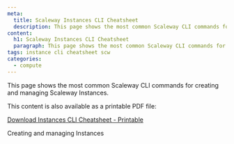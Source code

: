 ```yaml
---
meta:
  title: Scaleway Instances CLI Cheatsheet
  description: This page shows the most common Scaleway CLI commands for creating and managing Scaleway Instances.
content:
  h1: Scaleway Instances CLI Cheatsheet
  paragraph: This page shows the most common Scaleway CLI commands for creating and managing Scaleway Instances.
tags: instance cli cheatsheet scw 
categories: 
  - compute
---
```


This page shows the most common Scaleway CLI commands for creating and managing Scaleway Instances.

<Macro id="requirements" >

<Lightbox src="scaleway-instances-cli-cheatsheet.webp" alt="" size="large" />


<Message type="tip">
  This content is also available as a printable PDF file:

  [Download Instances CLI Cheatsheet - Printable](Scaleway-Instances-CLI-Cheatsheet.pdf)
</Message>


<Navigation>
  <NextButton to="/compute/instances/api-cli/creating-managing-instances-with-cliv2/">Creating and managing Instances</NextButton>
</Navigation>